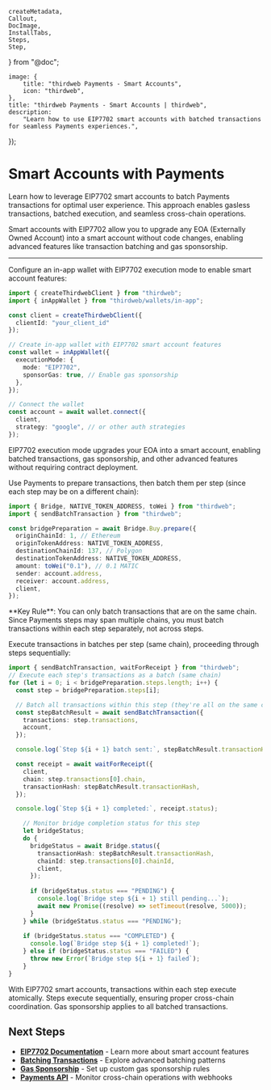 	createMetadata,
	Callout,
	DocImage,
	InstallTabs,
	Steps,
	Step,
} from "@doc";

	image: {
		title: "thirdweb Payments - Smart Accounts",
		icon: "thirdweb",
	},
	title: "thirdweb Payments - Smart Accounts | thirdweb",
	description:
		"Learn how to use EIP7702 smart accounts with batched transactions for seamless Payments experiences.",
});

# Smart Accounts with Payments

Learn how to leverage EIP7702 smart accounts to batch Payments transactions for optimal user experience. This approach enables gasless transactions, batched execution, and seamless cross-chain operations.

Smart accounts with EIP7702 allow you to upgrade any EOA (Externally Owned Account) into a smart account without code changes, enabling advanced features like transaction batching and gas sponsorship.

---

<Steps>
<Step title='Install the SDK'>
<InstallTabs
	npm="npm i thirdweb"
	yarn="yarn add thirdweb"
	pnpm="pnpm i thirdweb"
/>
</Step>
<Step title='Set up EIP7702 In-App Wallet'>

Configure an in-app wallet with EIP7702 execution mode to enable smart account features:

```typescript
import { createThirdwebClient } from "thirdweb";
import { inAppWallet } from "thirdweb/wallets/in-app";

const client = createThirdwebClient({ 
  clientId: "your_client_id" 
});

// Create in-app wallet with EIP7702 smart account features
const wallet = inAppWallet({
  executionMode: {
    mode: "EIP7702",
    sponsorGas: true, // Enable gas sponsorship
  },
});

// Connect the wallet
const account = await wallet.connect({
  client,
  strategy: "google", // or other auth strategies
});
```

<Callout variant="info">
  EIP7702 execution mode upgrades your EOA into a smart account, enabling batched transactions, gas sponsorship, and other advanced features without requiring contract deployment.
</Callout>

</Step>
<Step title='Prepare Batched Bridge Transactions'>

Use Payments to prepare transactions, then batch them per step (since each step may be on a different chain):

```typescript
import { Bridge, NATIVE_TOKEN_ADDRESS, toWei } from "thirdweb";
import { sendBatchTransaction } from "thirdweb";

const bridgePreparation = await Bridge.Buy.prepare({
  originChainId: 1, // Ethereum
  originTokenAddress: NATIVE_TOKEN_ADDRESS,
  destinationChainId: 137, // Polygon
  destinationTokenAddress: NATIVE_TOKEN_ADDRESS,
  amount: toWei("0.1"), // 0.1 MATIC
  sender: account.address,
  receiver: account.address,
  client,
});
```

<Callout variant="important">
  **Key Rule**: You can only batch transactions that are on the same chain. Since Payments steps may span multiple chains, you must batch transactions within each step separately, not across steps.
</Callout>

</Step>
<Step title='Execute Batched Transactions'>

Execute transactions in batches per step (same chain), proceeding through steps sequentially:

```typescript
import { sendBatchTransaction, waitForReceipt } from "thirdweb";
// Execute each step's transactions as a batch (same chain)
for (let i = 0; i < bridgePreparation.steps.length; i++) {
  const step = bridgePreparation.steps[i];

  // Batch all transactions within this step (they're all on the same chain)
  const stepBatchResult = await sendBatchTransaction({
    transactions: step.transactions,
    account,
  });

  console.log(`Step ${i + 1} batch sent:`, stepBatchResult.transactionHash);

  const receipt = await waitForReceipt({
    client,
    chain: step.transactions[0].chain,
    transactionHash: stepBatchResult.transactionHash,
  });

  console.log(`Step ${i + 1} completed:`, receipt.status);

    // Monitor bridge completion status for this step
    let bridgeStatus;
    do {
      bridgeStatus = await Bridge.status({
        transactionHash: stepBatchResult.transactionHash,
        chainId: step.transactions[0].chainId,
        client,
      });
      
      if (bridgeStatus.status === "PENDING") {
        console.log(`Bridge step ${i + 1} still pending...`);
        await new Promise((resolve) => setTimeout(resolve, 5000));
      }
    } while (bridgeStatus.status === "PENDING");
    
    if (bridgeStatus.status === "COMPLETED") {
      console.log(`Bridge step ${i + 1} completed!`);
    } else if (bridgeStatus.status === "FAILED") {
      throw new Error(`Bridge step ${i + 1} failed`);
    }
}
```

<Callout variant="info">
  With EIP7702 smart accounts, transactions within each step execute atomically. Steps execute sequentially, ensuring proper cross-chain coordination. Gas sponsorship applies to all batched transactions.
</Callout>

</Step>
</Steps>

## Next Steps

- **[EIP7702 Documentation](/connect/account-abstraction/overview)** - Learn more about smart account features
- **[Batching Transactions](/typescript/v5/account-abstraction/batching-transactions)** - Explore advanced batching patterns
- **[Gas Sponsorship](/connect/account-abstraction/sponsoring-gas)** - Set up custom gas sponsorship rules
- **[Payments API](/payments/webhooks)** - Monitor cross-chain operations with webhooks
